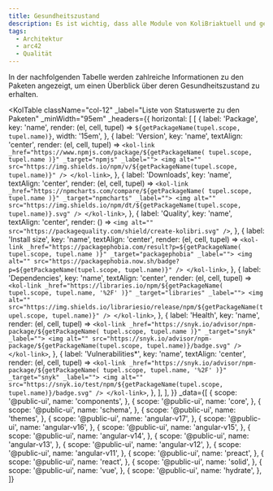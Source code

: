 ```yaml
---
title: Gesundheitszustand
description: Es ist wichtig, dass alle Module von KoliBriaktuell und gesund bleiben.
tags:
  - Architektur
  - arc42
  - Qualität
---
```



In der nachfolgenden Tabelle werden zahlreiche Informationen zu den Paketen angezeigt, um einen Überblick über deren Gesundheitszustand zu erhalten.

<KolTable
	className="col-12"
	_label="Liste von Statuswerte zu den Paketen"
	_minWidth="95em"
	_headers={{
		horizontal: [
			[
				{
					label: 'Package',
					key: 'name',
					render: (el, cell, tupel) => `${getPackageName(tupel.scope, tupel.name)}`,
					width: '15em',
				},
				{
					label: 'Version',
					key: 'name',
					textAlign: 'center',
					render: (el, cell, tupel) => `<kol-link _href="https://www.npmjs.com/package/${getPackageName(
						tupel.scope,
						tupel.name
					)}" _target="npmjs" _label="">
	<img alt="" src="https://img.shields.io/npm/v/${getPackageName(tupel.scope, tupel.name)}" />
</kol-link>`,
				},
				{
					label: 'Downloads',
					key: 'name',
					textAlign: 'center',
					render: (el, cell, tupel) => `<kol-link _href="https://npmcharts.com/compare/${getPackageName(
						tupel.scope,
						tupel.name
					)}" _target="npmcharts" _label="">
	<img alt="" src="https://img.shields.io/npm/dt/${getPackageName(tupel.scope, tupel.name)}.svg" />
</kol-link>`,
				},
				{
					label: 'Quality',
					key: 'name',
					textAlign: 'center',
					render: () => `<img alt="" src="https://packagequality.com/shield/create-kolibri.svg" />`,
				},
				{
					label: 'Install size',
					key: 'name',
					textAlign: 'center',
					render: (el, cell, tupel) => `<kol-link _href="https://packagephobia.com/result?p=${getPackageName(
						tupel.scope,
						tupel.name
					)}" _target="packagephobia" _label="">
	<img alt="" src="https://packagephobia.now.sh/badge?p=${getPackageName(tupel.scope, tupel.name)}" />
</kol-link>`,
				},
				{
					label: 'Dependencies',
					key: 'name',
					textAlign: 'center',
					render: (el, cell, tupel) => `<kol-link _href="https://libraries.io/npm/${getPackageName(
						tupel.scope,
						tupel.name,
						'%2F'
					)}" _target="libraries" _label="">
	<img alt="" src="https://img.shields.io/librariesio/release/npm/${getPackageName(tupel.scope, tupel.name)}" />
</kol-link>`,
				},
				{
					label: 'Health',
					key: 'name',
					render: (el, cell, tupel) => `<kol-link _href="https://snyk.io/advisor/npm-package/${getPackageName(
						tupel.scope,
						tupel.name
					)}" _target="snyk" _label="">
	<img alt="" src="https://snyk.io/advisor/npm-package/${getPackageName(tupel.scope, tupel.name)}/badge.svg" />
</kol-link>`,
				},
				{
					label: 'Vulnerabilities*',
					key: 'name',
					textAlign: 'center',
					render: (el, cell, tupel) => `<kol-link _href="https://snyk.io/advisor/npm-package/${getPackageName(
						tupel.scope,
						tupel.name,
						'%2F'
					)}" _target="snyk" _label="">
	<img alt="" src="https://snyk.io/test/npm/${getPackageName(tupel.scope, tupel.name)}/badge.svg" />
</kol-link>`,
				},
			],
		],
	}}
	_data={[
		{
			scope: '@public-ui',
			name: 'components',
		},
		{
			scope: '@public-ui',
			name: 'core',
		},
		{
			scope: '@public-ui',
			name: 'schema',
		},
		{
			scope: '@public-ui',
			name: 'themes',
		},
		{
			scope: '@public-ui',
			name: 'angular-v17',
		},
		{
			scope: '@public-ui',
			name: 'angular-v16',
		},
		{
			scope: '@public-ui',
			name: 'angular-v15',
		},
		{
			scope: '@public-ui',
			name: 'angular-v14',
		},
		{
			scope: '@public-ui',
			name: 'angular-v13',
		},
		{
			scope: '@public-ui',
			name: 'angular-v12',
		},
		{
			scope: '@public-ui',
			name: 'angular-v11',
		},
		{
			scope: '@public-ui',
			name: 'preact',
		},
		{
			scope: '@public-ui',
			name: 'react',
		},
		{
			scope: '@public-ui',
			name: 'solid',
		},
		{
			scope: '@public-ui',
			name: 'vue',
		},
		{
			scope: '@public-ui',
			name: 'hydrate',
		},
	]}
></KolTable>
<div
	style={{
		display: 'block',
		padding: '1rem',
	}}
></div>
